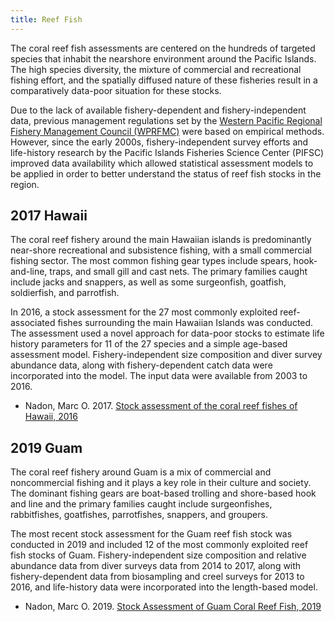 ```yaml
---
title: Reef Fish
---
```


The coral reef fish assessments are centered on the hundreds of targeted species that inhabit the nearshore environment around the Pacific Islands. The high species diversity, the mixture of commercial and recreational fishing effort, and the spatially diffused nature of these fisheries result in a comparatively data-poor situation for these stocks.

Due to the lack of available fishery-dependent and fishery-independent data, previous management regulations set by the [Western Pacific Regional Fishery Management Council (WPRFMC)](https://www.wpcouncil.org/) were based on empirical methods. However, since the early 2000s, fishery-independent survey efforts and life-history research by the Pacific Islands Fisheries Science Center (PIFSC) improved data availability which allowed statistical assessment models to be applied in order to better understand the status of reef fish stocks in the region.

## 2017 Hawaii

The coral reef fishery around the main Hawaiian islands is predominantly near-shore recreational and subsistence fishing, with a small commercial fishing sector. The most common fishing gear types include spears, hook-and-line, traps, and small gill and cast nets. The primary families caught include jacks and snappers, as well as some surgeonfish, goatfish, soldierfish, and parrotfish.

In 2016, a stock assessment for the 27 most commonly exploited reef-associated fishes surrounding the main Hawaiian Islands was conducted. The assessment used a novel approach for data-poor stocks to estimate life history parameters for 11 of the 27 species and a simple age-based assessment model. Fishery-independent size composition and diver survey abundance data, along with fishery-dependent catch data were incorporated into the model. The input data were available from 2003 to 2016.

-   Nadon, Marc O. 2017. [Stock assessment of the coral reef fishes of Hawaii, 2016](https://repository.library.noaa.gov/view/noaa/13291)

## 2019 Guam

The coral reef fishery around Guam is a mix of commercial and noncommercial fishing and it plays a key role in their culture and society. The dominant fishing gears are boat-based trolling and shore-based hook and line and the primary families caught include surgeonfishes, rabbitfishes, goatfishes, parrotfishes, snappers, and groupers.

The most recent stock assessment for the Guam reef fish stock was conducted in 2019 and included 12 of the most commonly exploited reef fish stocks of Guam. Fishery-independent size composition and relative abundance data from diver surveys data from 2014 to 2017, along with fishery-dependent data from biosampling and creel surveys for 2013 to 2016, and life-history data were incorporated into the length-based model.

-   Nadon, Marc O. 2019. [Stock Assessment of Guam Coral Reef Fish, 2019](https://repository.library.noaa.gov/view/noaa/20062)
